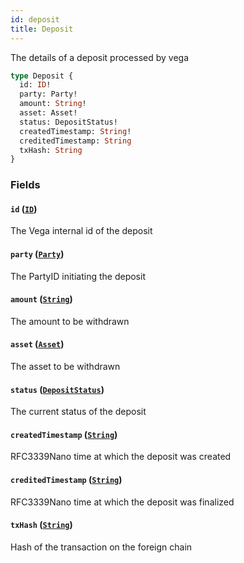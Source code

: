 ```yaml
---
id: deposit
title: Deposit
---
```



The details of a deposit processed by vega

```graphql
type Deposit {
  id: ID!
  party: Party!
  amount: String!
  asset: Asset!
  status: DepositStatus!
  createdTimestamp: String!
  creditedTimestamp: String
  txHash: String
}
```


### Fields

#### `id` ([`ID`](/docs/v0.47/graphql/scalars/id))

The Vega internal id of the deposit


#### `party` ([`Party`](/docs/v0.47/graphql/objects/party))

The PartyID initiating the deposit


#### `amount` ([`String`](/docs/v0.47/graphql/scalars/string))

The amount to be withdrawn


#### `asset` ([`Asset`](/docs/v0.47/graphql/objects/asset))

The asset to be withdrawn


#### `status` ([`DepositStatus`](/docs/v0.47/graphql/enums/deposit-status))

The current status of the deposit


#### `createdTimestamp` ([`String`](/docs/v0.47/graphql/scalars/string))

RFC3339Nano time at which the deposit was created


#### `creditedTimestamp` ([`String`](/docs/v0.47/graphql/scalars/string))

RFC3339Nano time at which the deposit was finalized


#### `txHash` ([`String`](/docs/v0.47/graphql/scalars/string))

Hash of the transaction on the foreign chain





